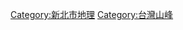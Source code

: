 {{Catnav|頁面分類|地理|...|島嶼|太平洋島嶼|台灣|台灣地理|台灣各地地理|新北市地理}}
{{Catnav|頁面分類|地理|...|亞洲地理|東亞地理|台灣地理|台灣各地地理|新北市地理}}
{{Catnav|頁面分類|地理|...|各國城市|中華民國城市|台灣城市|台灣直轄市|新北市|新北市地理}}
{{Catnav|頁面分類|地理|...|各國直轄市|中華民國直轄市|台灣直轄市|新北市|新北市地理}}
{{Catnav|頁面分類|地理|...|各國地理|中華民國地理|中華民國行政區劃|中華民國各省行政區劃|臺灣行政區劃|新北市|新北市地理}}
{{Catnav|頁面分類|各種主題的頁面分類|按國家分類|...|台灣地理|台灣地形|台灣山峰}}
{{Catnav|頁面分類|各種主題的頁面分類|按大洲分类|...|各大洲山峰|亚洲山峰|亚洲各国山峰|台灣山峰}}
{{catmore}}
{{臺灣行政區劃分類導航|山峰}}

[[Category:新北市地理|Category:新北市地理]]
[[Category:台灣山峰|Category:台灣山峰]]